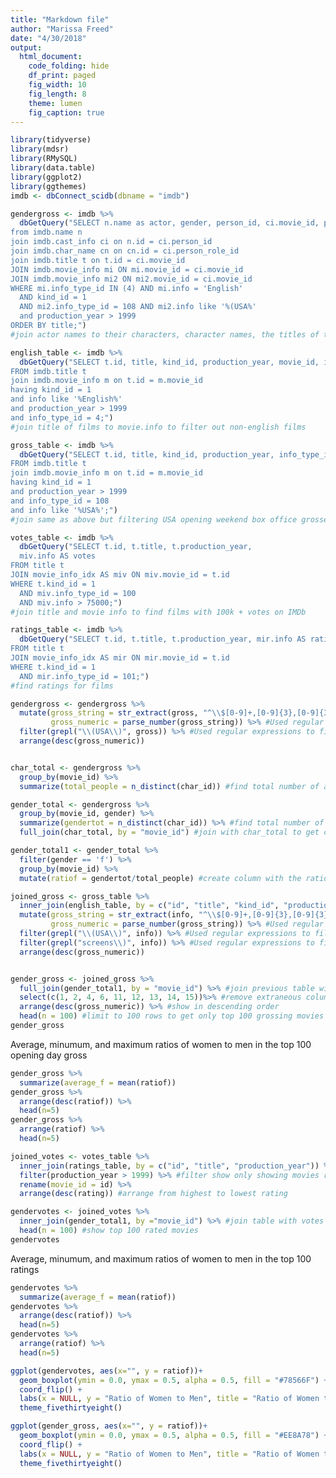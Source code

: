 ```yaml
---
title: "Markdown file"
author: "Marissa Freed"
date: "4/30/2018"
output: 
  html_document:
    code_folding: hide
    df_print: paged
    fig_width: 10
    fig_length: 8
    theme: lumen
    fig_caption: true
---
```


```r
library(tidyverse)
library(mdsr)
library(RMySQL)
library(data.table)
library(ggplot2)
library(ggthemes)
imdb <- dbConnect_scidb(dbname = "imdb")
```


```r
gendergross <- imdb %>%
  dbGetQuery("SELECT n.name as actor, gender, person_id, ci.movie_id, person_role_id as char_id,  cn.name as character_name, title, production_year, mi.info as language, mi2.info as gross
from imdb.name n
join imdb.cast_info ci on n.id = ci.person_id
join imdb.char_name cn on cn.id = ci.person_role_id
join imdb.title t on t.id = ci.movie_id
JOIN imdb.movie_info mi ON mi.movie_id = ci.movie_id
JOIN imdb.movie_info mi2 ON mi2.movie_id = ci.movie_id
WHERE mi.info_type_id IN (4) AND mi.info = 'English'
  AND kind_id = 1
  AND mi2.info_type_id = 108 AND mi2.info like '%(USA%'
  and production_year > 1999
ORDER BY title;")
#join actor names to their characters, character names, the titles of the films, as well as language of films, and all films with opening weekend box office gross data. then filter for just English films premiering in the USA after 1999 (so only 21st century).

english_table <- imdb %>%
  dbGetQuery("SELECT t.id, title, kind_id, production_year, movie_id, info_type_id, info AS language
FROM imdb.title t 
join imdb.movie_info m on t.id = m.movie_id
having kind_id = 1 
and info like '%English%'
and production_year > 1999
and info_type_id = 4;")
#join title of films to movie.info to filter out non-english films

gross_table <- imdb %>%
  dbGetQuery("SELECT t.id, title, kind_id, production_year, info_type_id, info
FROM imdb.title t 
join imdb.movie_info m on t.id = m.movie_id
having kind_id = 1 
and production_year > 1999
and info_type_id = 108
and info like '%USA%';")
#join same as above but filtering USA opening weekend box office grosses 

votes_table <- imdb %>%
  dbGetQuery("SELECT t.id, t.title, t.production_year, 
  miv.info AS votes
FROM title t
JOIN movie_info_idx AS miv ON miv.movie_id = t.id
WHERE t.kind_id = 1
  AND miv.info_type_id = 100
  AND miv.info > 75000;")
#join title and movie info to find films with 100k + votes on IMDb

ratings_table <- imdb %>%
  dbGetQuery("SELECT t.id, t.title, t.production_year, mir.info AS rating
FROM title t
JOIN movie_info_idx AS mir ON mir.movie_id = t.id
WHERE t.kind_id = 1
  AND mir.info_type_id = 101;")
#find ratings for films

```

```r
gendergross <- gendergross %>%
  mutate(gross_string = str_extract(gross, "^\\$[0-9]+,[0-9]{3},[0-9]{3}"),
         gross_numeric = parse_number(gross_string)) %>% #Used regular expressions to create a new column where gross is a numeric vector
  filter(grepl("\\(USA\\)", gross)) %>% #Used regular expressions to filter the info column to movies opening in the USA
  arrange(desc(gross_numeric))


char_total <- gendergross %>%
  group_by(movie_id) %>%
  summarize(total_people = n_distinct(char_id)) #find total number of actors listed for each movie

gender_total <- gendergross %>%
  group_by(movie_id, gender) %>%
  summarize(gendertot = n_distinct(char_id)) %>% #find total number of actors listed for each movie by gender
  full_join(char_total, by = "movie_id") #join with char_total to get column with total actors for each moview

gender_total1 <- gender_total %>%
  filter(gender == 'f') %>%
  group_by(movie_id) %>%
  mutate(ratiof = gendertot/total_people) #create column with the ratio of women to men for each movie
```

```r
joined_gross <- gross_table %>%
  inner_join(english_table, by = c("id", "title", "kind_id", "production_year")) %>% #join table showing english movies with table showing gross
  mutate(gross_string = str_extract(info, "^\\$[0-9]+,[0-9]{3},[0-9]{3}"),
         gross_numeric = parse_number(gross_string)) %>% #Used regular expressions to create a new column where gross is a numeric vector
  filter(grepl("\\(USA\\)", info)) %>% #Used regular expressions to filter the info column to movies opening in the USA
  filter(grepl("screens\\)", info)) %>% #Used regular expressions to filter the info column to ones that show how many screens the movie was shown on in the opening weekend
  arrange(desc(gross_numeric))


gender_gross <- joined_gross %>%
  full_join(gender_total1, by = "movie_id") %>% #join previous table with table showing ratios of women to men
  select(c(1, 2, 4, 6, 11, 12, 13, 14, 15))%>% #remove extraneous columns
  arrange(desc(gross_numeric)) %>% #show in descending order
  head(n = 100) #limit to 100 rows to get only top 100 grossing movies in opening weekend
gender_gross
```

Average, minumum, and maximum ratios of women to men in the top 100 opening day gross
```r
gender_gross %>%
  summarize(average_f = mean(ratiof))
gender_gross %>%
  arrange(desc(ratiof)) %>%
  head(n=5)
gender_gross %>%
  arrange(ratiof) %>%
  head(n=5)
```

```r
joined_votes <- votes_table %>%
  inner_join(ratings_table, by = c("id", "title", "production_year")) %>% #join the table showing imdb ratings with the table showing votes
  filter(production_year > 1999) %>% #filter show only showing movies released in 2000 or later
  rename(movie_id = id) %>%
  arrange(desc(rating)) #arrange from highest to lowest rating
```

```r
gendervotes <- joined_votes %>%
  inner_join(gender_total1, by ="movie_id") %>% #join table with votes and ratings with table with ratio of women to men
  head(n = 100) #show top 100 rated movies
gendervotes
```

Average, minumum, and maximum ratios of women to men in the top 100 ratings
```r
gendervotes %>%
  summarize(average_f = mean(ratiof))
gendervotes %>%
  arrange(desc(ratiof)) %>%
  head(n=5)
gendervotes %>%
  arrange(ratiof) %>%
  head(n=5)
```

```r
ggplot(gendervotes, aes(x="", y = ratiof))+
  geom_boxplot(ymin = 0.0, ymax = 0.5, alpha = 0.5, fill = "#78566F") +
  coord_flip() +
  labs(x = NULL, y = "Ratio of Women to Men", title = "Ratio of Women to Men in 100 Top Rated Films", subtitle = "Using IMDb Ratings") +
  theme_fivethirtyeight()

ggplot(gender_gross, aes(x="", y = ratiof))+
  geom_boxplot(ymin = 0.0, ymax = 0.5, alpha = 0.5, fill = "#EE8A78") +
  coord_flip() +
  labs(x = NULL, y = "Ratio of Women to Men", title = "Ratio of Women to Men in 100 Top Grossing Films", subtitle = "American Opening Weekends") +
  theme_fivethirtyeight()

```